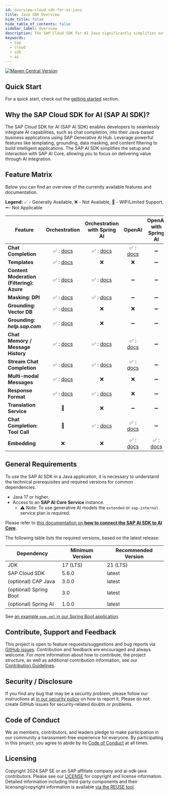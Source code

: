 ```yaml
---
id: overview-cloud-sdk-for-ai-java
title: Java SDK Overview
hide_title: false
hide_table_of_contents: false
sidebar_label: Overview
description: The SAP Cloud SDK for AI Java significantly simplifies extending and developing an application with SAP Business Technology Platform
keywords:
  - sap
  - cloud
  - sdk
  - ai
---
```



[![Maven Central Version](https://img.shields.io/maven-central/v/com.sap.ai.sdk/core?color=dark-green)](https://central.sonatype.com/search?smo=true&namespace=com.sap.ai.sdk)

## Quick Start

For a quick start, check out the [getting started](getting-started) section.

## Why the SAP Cloud SDK for AI (SAP AI SDK)?

The SAP Cloud SDK for AI (SAP AI SDK) enables developers to seamlessly integrate AI capabilities, such as chat completion, into their Java-based business applications using SAP Generative AI Hub.
Leverage powerful features like templating, grounding, data masking, and content filtering to build intelligent applications.
The SAP AI SDK simplifies the setup and interaction with SAP AI Core, allowing you to focus on delivering value through AI integration.

## Feature Matrix

Below you can find an overview of the currently available features and documentation.

**Legend:** ✅ - Generally Available, ❌ - Not Available, 🔧 - WIP/Limited Support, ➖- Not Applicable

| Feature                                   |                                               Orchestration                                                |                                    Orchestration with Spring AI                                    |                                                       OpenAI                                                        |                             OpenAI with Spring AI                              |
| ----------------------------------------- | :--------------------------------------------------------------------------------------------------------: | :------------------------------------------------------------------------------------------------: | :-----------------------------------------------------------------------------------------------------------------: | :----------------------------------------------------------------------------: |
| **Chat Completion**                       |     ✅ : [docs](https://sap.github.io/ai-sdk/docs/java/orchestration/chat-completion#chat-completion)      |    ✅ : [docs](https://sap.github.io/ai-sdk/docs/java/spring-ai/orchestration#chat-completion)     | ✅ : [docs](https://sap.github.io/ai-sdk/docs/java/foundation-models/openai/chat-completion#simple-chat-completion) |                                       ➖                                       |
| **Templates**                             |        ✅ : [docs](https://sap.github.io/ai-sdk/docs/java/orchestration/chat-completion#templating)        |                                                 ❌                                                 |                                                         ❌                                                          |                                       ➖                                       |
| **Content Moderation (Filtering): Azure** |        ✅ : [docs](https://sap.github.io/ai-sdk/docs/java/orchestration/chat-completion#filtering)         |       ✅ : [docs](https://sap.github.io/ai-sdk/docs/java/spring-ai/orchestration#filtering)        |                                                         ➖                                                          |                                       ➖                                       |
| **Masking: DPI**                          |         ✅ : [docs](https://sap.github.io/ai-sdk/docs/java/orchestration/chat-completion#masking)          |        ✅ : [docs](https://sap.github.io/ai-sdk/docs/java/spring-ai/orchestration#masking)         |                                                         ➖                                                          |                                       ➖                                       |
| **Grounding: Vector DB**                  |  ✅ : [docs](https://sap.github.io/ai-sdk/docs/java/orchestration/chat-completion#vector-data-repository)  |                                                 ❌                                                 |                                                         ❌                                                          |                                       ➖                                       |
| **Grounding: _help.sap.com_**             | ✅ : [docs](https://sap.github.io/ai-sdk/docs/java/orchestration/chat-completion#grounding-via-helpsapcom) |                                                 ❌                                                 |                                                         ➖                                                          |                                       ➖                                       |
| **Chat Memory / Message History**         |     ✅ : [docs](https://sap.github.io/ai-sdk/docs/java/orchestration/chat-completion#message-history)      |      ✅ : [docs](https://sap.github.io/ai-sdk/docs/java/spring-ai/orchestration#chat-memory)       |    ✅ : [docs](https://sap.github.io/ai-sdk/docs/java/foundation-models/openai/chat-completion#message-history)     |                                       ➖                                       |
| **Stream Chat Completion**                |        ✅ : [docs](https://sap.github.io/ai-sdk/docs/java/orchestration/chat-completion#streaming)         | ✅ : [docs](https://sap.github.io/ai-sdk/docs/java/spring-ai/orchestration#stream-chat-completion) | ✅ : [docs](https://sap.github.io/ai-sdk/docs/java/foundation-models/openai/chat-completion#stream-chat-completion) |                                       ➖                                       |
| **Multi-modal Messages**                  |       ✅ : [docs](https://sap.github.io/ai-sdk/docs/java/orchestration/chat-completion#using-images)       |                                                 ❌                                                 |                                                         ❌                                                          |                                       ➖                                       |
| **Response Format**                       |     ✅ : [docs](https://sap.github.io/ai-sdk/docs/java/orchestration/chat-completion#response-format)      |    ✅ : [docs](https://sap.github.io/ai-sdk/docs/java/spring-ai/orchestration#response-format)     |                                                         ❌                                                          |                                       ➖                                       |
| **Translation Service**                   |                                                     🔧                                                     |                                                 ❌                                                 |                                                         ➖                                                          |                                       ➖                                       |
| **Chat Completion: Tool Call**            |                                                     🔧                                                     |      ✅ : [docs](https://sap.github.io/ai-sdk/docs/java/spring-ai/orchestration#tool-calling)      |  ✅ : [docs](https://sap.github.io/ai-sdk/docs/java/foundation-models/openai/chat-completion#executing-tool-calls)  |                                       ➖                                       |
| **Embedding**                             |                                                     ❌                                                     |                                                 ❌                                                 |         ✅ : [docs](https://sap.github.io/ai-sdk/docs/java/foundation-models/openai/embedding#introduction)         | ✅ : [docs](https://sap.github.io/ai-sdk/docs/java/spring-ai/openai#embedding) |

## General Requirements

To use the SAP AI SDK in a Java application, it is necessary to understand the technical prerequisites and required versions for common dependencies.

- Java 17 or higher.
- Access to an **SAP AI Core Service** instance.
   - ⚠️ Note: To use generative AI models the `extended` or `sap-internal` service plan is required.

Please refer to [this documentation on **how to connect the SAP AI SDK to AI Core**](connecting-to-ai-core).

The following table lists the required versions, based on the latest release:

| Dependency             | Minimum Version | Recommended Version |
| ---------------------- | --------------- | ------------------- |
| JDK                    | 17 (LTS)        | 21 (LTS)            |
| SAP Cloud SDK          | 5.6.0           | latest              |
| (optional) CAP Java    | 3.0.0           | latest              |
| (optional) Spring Boot | 3.0             | latest              |
| (optional) Spring AI   | 1.0.0           | latest              |

See [an example `pom.xml` in our Spring Boot application](https://github.com/SAP/ai-sdk-java/tree/main/sample-code/spring-app/pom.xml).

## Contribute, Support and Feedback

This project is open to feature requests/suggestions and bug reports via [GitHub issues](https://github.com/SAP/ai-sdk-java/issues).
Contribution and feedback are encouraged and always welcome.
For more information about how to contribute, the project structure, as well as additional contribution information, see our [Contribution Guidelines](https://github.com/SAP/ai-sdk-java/blob/main/CONTRIBUTING.md).

## Security / Disclosure

If you find any bug that may be a security problem, please follow our instructions at [in our security policy](https://github.com/SAP/ai-sdk-java/security/policy) on how to report it.
Please do not create GitHub issues for security-related doubts or problems.

## Code of Conduct

We as members, contributors, and leaders pledge to make participation in our community a harassment-free experience for everyone.
By participating in this project, you agree to abide by its [Code of Conduct](https://github.com/SAP/.github/blob/main/CODE_OF_CONDUCT.md) at all times.

## Licensing

Copyright 2024 SAP SE or an SAP affiliate company and ai-sdk-java contributors.
Please see our [LICENSE](https://github.com/SAP/ai-sdk-java/blob/main/LICENSE) for copyright and license information.
Detailed information including third-party components and their licensing/copyright information is available [via the REUSE tool](https://api.reuse.software/info/github.com/SAP/ai-sdk-java).
